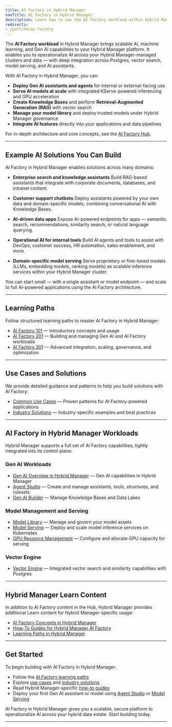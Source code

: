 ```yaml
---
title: AI Factory in Hybrid Manager
navTitle: AI Factory in Hybrid Manager
description: Learn how to use the AI Factory workload within Hybrid Manager (Hybrid Manager AI Factory), including Gen AI, model serving, vector search, and knowledge bases. Explore learning paths, use cases, and Hybrid Manager-specific capabilities.
redirects:
- /purl/hm/ai-factory
---
```


The **AI Factory workload** in Hybrid Manager brings scalable AI, machine learning, and Gen AI capabilities to your Hybrid Manager platform. It enables you to operationalize AI across your Hybrid Manager-managed clusters and data — with deep integration across Postgres, vector search, model serving, and AI assistants.

With AI Factory in Hybrid Manager, you can:

- **Deploy Gen AI assistants and agents** for internal or external-facing use
- **Serve AI models at scale** with integrated KServe-powered inferencing and GPU acceleration
- **Create Knowledge Bases** and perform **Retrieval-Augmented Generation (RAG)** with vector search
- **Manage your model library** and deploy trusted models under Hybrid Manager governance
- **Integrate AI features** directly into your applications and data pipelines

For in-depth architecture and core concepts, see the [AI Factory Hub](/ai-factory).

---

## Example AI Solutions You Can Build

AI Factory in Hybrid Manager enables solutions across many domains:

- **Enterprise search and knowledge assistants**
Build RAG-based assistants that integrate with corporate documents, databases, and intranet content.

- **Customer support chatbots**
Deploy assistants powered by your own data and domain-specific models, combining conversational AI with Knowledge Bases.

- **AI-driven data apps**
Expose AI-powered endpoints for apps — semantic search, recommendations, similarity search, or natural language querying.

- **Operational AI for internal tools**
Build AI agents and tools to assist with DevOps, customer success, HR automation, sales enablement, and more.

- **Domain-specific model serving**
Serve proprietary or fine-tuned models (LLMs, embedding models, ranking models) as scalable inference services within your Hybrid Manager cluster.

You can start small — with a single assistant or model endpoint — and scale to full AI-powered applications using the AI Factory architecture.

---

## Learning Paths

Follow structured learning paths to master AI Factory in Hybrid Manager:

- [AI Factory 101](/edb-postgres-ai/ai-factory/learn/paths/101) — Introductory concepts and usage
- [AI Factory 201](/edb-postgres-ai/ai-factory/learn/paths/201) — Building and managing Gen AI and AI Factory workloads
- [AI Factory 301](/edb-postgres-ai/ai-factory/learn/paths/301) — Advanced integration, scaling, governance, and optimization

---

## Use Cases and Solutions

We provide detailed guidance and patterns to help you build solutions with AI Factory:

- [Common Use Cases](/edb-postgres-ai/ai-factory/learn/use-cases) — Proven patterns for AI Factory-powered applications
- [Industry Solutions](/edb-postgres-ai/ai-factory/learn/solutions) — Industry-specific examples and best practices

---

## AI Factory in Hybrid Manager Workloads

Hybrid Manager supports a full set of AI Factory capabilities, tightly integrated into its control plane:

### Gen AI Workloads

- [Gen AI Overview in Hybrid Manager](/edb-postgres-ai/gen-ai/index.mdx) — Gen AI capabilities in Hybrid Manager
- [Agent Studio](/edb-postgres-ai/gen-ai/agent-studio.mdx) — Create and manage assistants, tools, structures, and rulesets
- [Gen AI Builder](/edb-postgres-ai/gen-ai/builder.mdx) — Manage Knowledge Bases and Data Lakes

### Model Management and Serving

- [Model Library](edb-postgres-ai/ai-factory/model/library.mdx) — Manage and govern your model assets
- [Model Serving](edb-postgres-ai/ai-factory/model/serving.mdx) — Deploy and scale model inference services on Kubernetes
- [GPU Resource Management](./model/gpu.mdx) — Configure and allocate GPU capacity for serving

### Vector Engine

- [Vector Engine](./vector-engine) — Integrated vector search and similarity capabilities with Postgres

---

## Hybrid Manager Learn Content

In addition to AI Factory content in the Hub, Hybrid Manager provides additional Learn content for Hybrid Manager-specific usage:

- [AI Factory Concepts in Hybrid Manager](../learn/explained/ai-factory)
- [How-To Guides for Hybrid Manager AI Factory](../learn/how-to/ai-factory)
- [Learning Paths in Hybrid Manager](../learn/paths/ai-factory)

---

## Get Started

To begin building with AI Factory in Hybrid Manager:

- Follow the [AI Factory learning paths](/ai-factory/learn/paths/index)
- Explore [use cases](/ai-factory/learn/use-cases) and [industry solutions](/ai-factory/learn/solutions)
- Read Hybrid Manager-specific [how-to guides](../learn/how-to/ai-factory/index.mdx)
- Deploy your first Gen AI assistant or model using [Agent Studio](./gen-ai/agent-studio.mdx) or [Model Serving](./model/serving.mdx)

AI Factory in Hybrid Manager gives you a scalable, secure platform to operationalize AI across your hybrid data estate. Start building today.

---
